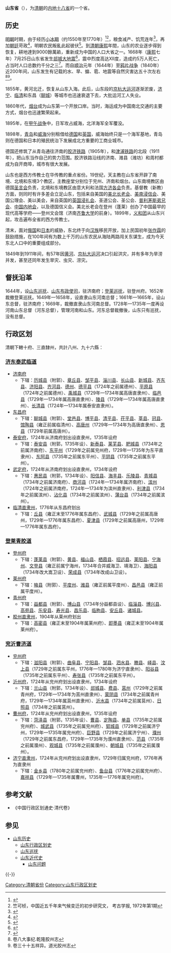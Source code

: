 {{Infobox Former Subdivision
|native_name = 
|conventional_long_name = 山东省
|common_name = 鲁
|subdivision = [[清朝行政区划|省]]
|nation = {{QING}}
|year_start = 1644年
|event_start = 
|date_start = 
|year_end = 1911年
|event_end = 
|date_end = 
|p1 = 山东承宣布政使司
|flag_p1 = 
|s1 = 山东省 (中华民国)
|flag_s1 = Flag of the Republic of China 1912-1928.svg
|image_flag = 
|image_coat = 
|image_map = Qing Dynasty Shandong map 1911.svg
|image_map_caption = 1911年山東省的範圍
|capital = [[济南府|济南府]]
|common_languages       = 
|stat_year1             = 
|stat_area1             = 
|stat_pop1              = 
|today = {{CHN}}[[山东省|山东省]]
}}
{{contains Manchu text}}
{{山东历史}}

'''山东省'''（{{lang-mnc|ᡧᠠᠨᡩᡠᠩ <br />ᡤᠣᠯᠣ|v=šandung golo}}），为[[清朝|清朝]]的[[内地十八省|内地十八省]]的一个省。

==历史==
[[明朝|明朝]]时期，由于经历[[明朝小冰河时期|小冰期]]（约1550年至1770年）<ref>{{cite book|author=E.L. Ladurie|title=''Times of Feast, Times of Famine: a History of Climate Since the Year 1000'' (0(Barbara Bray, tr.)|publisher=New York: Doubleday|year=1971}}</ref><ref>竺可桢，中国近五千年来气候变迁的初步研究文， 考古学报, 1972年第1期</ref>，粮食减产、饥荒连年<ref>{{cite web|author1=白雁 胡玉梅|title=小冰河期正在到来? 明清"小冰河期"冷了300多年|url=http://www.ce.cn/xwzx/kj/201106/27/t20110627_22504205_1.shtml|website=中国经济网|publisher=现代快报|accessdate=2017-02-21|date=2011-06-27|deadurl=yes|archiveurl=https://web.archive.org/web/20170222110542/http://www.ce.cn/xwzx/kj/201106/27/t20110627_22504205_1.shtml|archivedate=2017-02-22}}</ref>，再加[[明朝|朝廷]]苛政<ref>{{cite journal|title=明初重典治国对靖难之役结果的影响|journal=南阳师范学院学报|date=2009-11|volume=第8卷|issue=第11期}}</ref>，明朝农民叛亂此起彼伏<ref>{{cite book|author1=顾诚|title=[[明末农民战争史|明末农民战争史]]|chapter=明末农民战争的背景|publisher=中国社会科学出版社|isbn=9787511217257|date=1982年10月}}</ref>。到[[清朝|清朝]][[康熙|康熙]]年間，山东的农业逐步得到恢复，耕地達到9000餘萬畝，重新成为中国的人口大省之一。1668年（[[康熙|康熙]]七年）7月25日山东省发生[[郯城大地震|郯城大地震]]<ref>{{cite web|title=1668年,山东郯城大地震|url=http://www.sd.xinhuanet.com/sdsq/2011-11/01/content_24020477.htm|website=新华网|publisher=大众日报|accessdate=2016-12-03|date=2011-11-01|deadurl=yes|archiveurl=https://web.archive.org/web/20161220031958/http://www.sd.xinhuanet.com/sdsq/2011-11/01/content_24020477.htm|archivedate=2016-12-20}}</ref>，震中烈度高达XII度，造成约5万人死亡，占当时人口总数约千分之三<ref>{{Harvnb|山东省志·地震志|loc=郯城大地震}}</ref>。而自[[顺治|顺治]]元年（1644年）至[[鸦片战争|鸦片战争]]（1840年）近200年间，山东发生有记载的水、旱、蝗、雹、地震等自然灾害达五十次左右<ref>卷八大事纪.乾隆胶州志</ref><ref>卷三十十五祥异。道光胶州志</ref>。

1855年，黄河北迁，恢复从山东入海。此后，山东段的[[京杭大运河|京杭大运河]]逐渐淤废，[[济宁市|济宁]]、[[临清市|临清]]和东昌（[[聊城市|聊城]]）等城市也迅速衰退下去，大批运河工人失业。

1860年代，[[烟台|烟台]]成为山东第一个开放口岸。当时，海运成为中国南北交通的主要方式，烟台也迅速繁荣起来。

1895年，在[[甲午战争|甲午战争]]中，日军攻占威海，北洋海军全军覆没。

1898年，[[青岛|青岛]]和[[威海|威海]]分别租借给[[德国|德国]]和[[英国|英国]]，威海始终只是一个海军基地，青岛则在德国和日本的殖民统治下发展成北方重要的工商业城市。

德国还修筑了从青岛通往济南的[[胶济铁路|胶济铁路]]（1905年），和[[津浦铁路|津浦铁路]]的北段（1911年），把山东当作自己的势力范围。胶济铁路沿线的济南、潍县（潍坊）和周村都成为自开商埠，城市有很大发展。

山东也是西方传教士在华传教的重点省份。19世纪，天主教在山东省开辟了南境、北境和东境3个教区，主教座堂分别位于兖州、济南和烟台。山东南境教区由德国[[圣言会|圣言会]]负责，北境和东境教区由意大利和法国[[方济各会|方济各会]]负责。基督教（新教）方面，则同时有许多差会立足山东，包括来自美国的[[美北长老会|美北长老会]]、[[美南浸信会|美南浸信会]]、美国公理会、美以美会，来自英国的[[英国浸礼会|英国浸礼会]]、圣道公会、圣公会、[[普利茅斯弟兄会|普利茅斯弟兄会]]、[[中国内地会|中国内地会]]，以及德国信义会。美北长老会在登州（蓬莱）创办了中国最早的现代高等学府——登州文会馆（济南[[齐鲁大学|齐鲁大学]]的前身）。1899年，[[义和团|义和团]]从山东兴起，攻击遍布全省的西方传教士。

清末，面对[[俄国|俄国]]和[[日本|日本]]的威胁，东北终于向[[汉族|汉族]]移民开放，加上民国初年[[张作霖|张作霖]]的鼓励措施，在100年间有为数上千万的山东农民从海陆两路闯关东谋生，成为今天东北人口中的重要组成部分。

1849年到1911年间，有57年因[[黄河|黄河]]、[[京杭大运河|京杭大运河]]决口引起洪灾，并有多年为旱涝并发，甚至还同年发生旱灾、虫灾、涝灾。

==督抚沿革==
1644年，设[[山东巡抚|山东巡抚]]、[[山东布政使司|山东布政使司]]，驻济南府；[[登莱巡抚|登莱巡抚]]，驻登州府。1652年裁撤登莱巡抚。1649年—1658年，设直隶山东河南总督；1661年—1665年，设山东总督，驻济南府；1669年，裁撤直隶山东河南总督。1728年—1735年一度再设河南山东总督（河东总督），管理河南和山东。河东总督裁撤後，山东只有巡抚，没有总督。
==行政区划==
清朝下轄十府、三直隸州，共計八州、九十六縣：
===[[济东泰武临道|济东泰武临道]]===
*[[济南府|济南府]]
**下辖：[[历城县|历城县]]（附郭）、[[章丘县|章丘县]]、[[邹平县|邹平县]]、[[淄川县|淄川县]]、[[长山县|长山县]]、[[新城县|新城县]]、[[齐东县|齐东县]]、[[济阳县|济阳县]]、[[齐河县|齐河县]]、[[德州|德州]]、[[德平县|德平县]]（1724年之前属德州）、[[平原县|平原县]]（1724年之前属德州）、[[禹城县|禹城县]]（1729年—1734年属高唐直隶州）、[[临邑县|临邑县]]（1729年—1734年属高唐直隶州）、[[陵县|陵县]]（1729年—1734年属高唐直隶州）、[[长清县|长清县]]（1724年—1734年属泰安直隶州）。
*[[东昌府|东昌府]]
**下辖：[[聊城县|聊城县]]（附郭）、[[堂邑县|堂邑县]]、[[博平县|博平县]]、[[清平县|清平县]]、[[茌平县|茌平县]]、[[莘县|莘县]]、[[冠县|冠县]]、[[馆陶县|馆陶县]]（雍正前属临清州）、[[高唐州|高唐州]]（1729年—1734年为高唐直隶州）、[[恩县|恩县]]（1729年前属高唐州）。
*[[泰安府|泰安府]]，1724年从济南府划出设直隶州，1735年设府
**下辖：[[泰安县_(山东省)|泰安县]]（附郭，1735年设）、[[新泰县|新泰县]]、[[莱芜县|莱芜县]]、[[肥城县|肥城县]]（1734年之前属济南府）、[[东平州|东平州]]（1729年之前属兖州府，1729年—1735年为东平直隶州）、[[东阿县|东阿县]]（1735年之前属东平州）、[[平阴县|平阴县]]（1735年之前属东平州）。
*[[武定府|武定府]]，1724年从济南府划出设直隶州，1734年设府
**下辖：[[惠民县|惠民县]]（附郭，1734年设）、[[阳信县|阳信县]]、[[海丰县|海丰县]]、[[乐陵县|乐陵县]]、[[青城县|青城县]]（1734年之前属济南府）、[[商河县|商河县]]（1724年—1734年属济南府）、[[滨州|滨州]]（1724年之前属济南府，1724年—1734年为滨州直隶州）、[[利津县|利津县]]（1734年之前属滨州）、[[沾化县|沾化县]]（1734年之前属滨州）、[[蒲台县|蒲台县]]（1734年之前属滨州）。
*[[临清直隶州|临清直隶州]]，1776年从东昌府划出
**下辖：[[丘县|丘县]]（雍正末至1776年属东昌府）、[[武城县|武城县]]（1729年之前属高唐州，1729年—1776年属东昌府）、[[夏津县|夏津县]]（1729年之前属高唐州，1729年—1776年属东昌府）。
===[[登莱青胶道|登莱青胶道]]===
*[[登州府|登州府]]
**下辖：[[蓬莱县|蓬莱县]]（附郭）、[[黄县|黄县]]、[[福山县|福山县]]、[[栖霞县|栖霞县]]、[[招远县|招远县]]、[[莱阳县|莱阳县]]、[[宁海州|宁海州]]、[[文登县|文登县]]（雍正前属宁海州，1734年合并威海卫、靖海卫）、[[海阳县|海阳县]]（1734年改大嵩卫设）、[[荣成县|荣成县]]（1734年改成山卫设）。
*[[莱州府|莱州府]]
**下辖：[[掖县|掖县]]（附郭）、[[平度|平度州]]、[[潍县|潍县]]（雍正前属平度州）、[[昌邑县|昌邑县]]（雍正前属平度州）。
*[[青州府|青州府]]
**下辖：[[益都县|益都县]]（附郭）、[[博山县|博山县]]（1734年分益都县设）、[[临淄县|临淄县]]、[[博兴县|博兴县]]、[[高苑县|高苑县]]、[[乐安县|乐安县]]、[[寿光县|寿光县]]、[[昌乐县|昌乐县]]、[[临朐县|临朐县]]、[[安丘县|安丘县]]、[[诸城县|诸城县]]。
*[[胶州直隶州|胶州直隶州]]，1904年从莱州府划出
**下辖：[[高密县|高密县]]（雍正末至1904年属莱州府）、[[即墨县|即墨县]]（雍正末至1904年属莱州府）。
===[[兖沂曹济道|兖沂曹济道]]===
*[[兖州府|兖州府]]
**下辖：[[滋阳县|滋阳县]]（附郭）、[[曲阜县|曲阜县]]、[[宁阳县|宁阳县]]、[[邹县|邹县]]、[[泗水县|泗水县]]、[[滕县|滕县]]、[[峄县|峄县]]、[[汶上县|汶上县]]（1729年之前属东平州，1776年—1780年为济宁直隶州）、[[阳谷县|阳谷县]]（1735年之前属东平州）、[[寿张县|寿张县]]（1735年之前属东平州）。
*[[沂州府|沂州府]]，1724年从兖州府划出设直隶州，1734年设府
**下辖：[[兰山县|兰山县]]（附郭，1734年设）、[[郯城县|郯城县]]、[[费县|费县]]、[[莒州|莒州]]（1729年之前属青州府，1729年—1734年为莒州直隶州）、[[蒙阴县|蒙阴县]]（1734年之前属青州府，1729年—1734年属莒州直隶州）、[[沂水县|沂水县]]（1734年之前属莒州）、[[日照县|日照县]]（1734年之前属莒州）。
*[[曹州府|曹州府]]，1724年从兖州府划出设直隶州，1735年设府
**下辖：[[菏泽县|菏泽县]]（附郭，1735年设）、[[曹县|曹县]]、[[定陶县|定陶县]]、[[单县|单县]]（1735年之前属兖州府）、[[城武县|城武县]]（1735年之前属兖州府）、[[郓城县|郓城县]]（1729年之前属济宁州，1729年—1735年属兖州府）、[[巨野县|巨野县]]（1729年之前属济宁州）、[[濮州|濮州]]（1729年之前属东昌府，1729年—1735年为濮州直隶州）、[[范县|范县]]（1735年之前属濮州）、[[观城县|观城县]]（1735年之前属濮州）、[[朝城县|朝城县]]（1735年之前属濮州）。
*[[济宁直隶州|济宁直隶州]]，1724年从兖州府划出设直隶州，1729年归属兖州府，1776年再为直隶州
**下辖：[[金乡县|金乡县]]（1780年之前属兖州府）、[[鱼台县|鱼台县]]（1776年之前属兖州府）、[[嘉祥县|嘉祥县]]（1729年—1735年属曹州，1735年—1776年属兖州府）。

== 参考文献  ==
{{Reflist}}
{{ReflistH}}
* 《中国行政区划通史·清代卷》
{{ReflistF}}

== 参见 ==
* [[山东历史|山东历史]]
** [[山东行政区划史|山东行政区划史]]
** [[山东巡抚|山东巡抚]]
** [[山东近代史|山东近代史]]
*** [[山东问题|山东问题]]

{{-}}
{{s-start}}
{{s-before|[[大明|大明]][[山东承宣布政使司|山东承宣布政使司]]}}
{{s-title|{{QING}}山东省}}
{{s-after|{{ROC-1912}}[[山東省_(中華民國)|山東省]]}}
{{s-end}}
{{清朝山東省行政區劃|nocat}}
{{清朝行政区划|nocat}}
{{Shandong topics}}

[[Category:清朝省份|Category:清朝省份]]
[[Category:山东行政区划史|Category:山东行政区划史]]